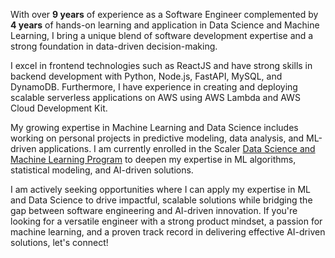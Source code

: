 With over **9 years** of experience as a Software Engineer complemented by **4 years** of hands-on learning and application in Data Science and Machine Learning,
I bring a unique blend of software development expertise and a strong foundation in data-driven decision-making.

I excel in frontend technologies such as ReactJS and have strong skills in backend development with Python, Node.js, FastAPI, MySQL, and DynamoDB.
Furthermore, I have experience in creating and deploying scalable serverless applications on AWS using AWS Lambda and AWS Cloud Development Kit.

My growing expertise in Machine Learning and Data Science includes working on personal projects in predictive modeling, data analysis, and ML-driven applications.
I am currently enrolled in the Scaler <a href="https://www.scaler.com/data-science-course/" target="_blank">Data Science and Machine Learning Program<span className="icon-open-new-tab"></span></a> to deepen my expertise in ML algorithms, statistical modeling, and AI-driven solutions.

I am actively seeking opportunities where I can apply my expertise in ML and Data Science to drive impactful, scalable solutions
while bridging the gap between software engineering and AI-driven innovation. If you're looking for a versatile engineer with a strong
product mindset, a passion for machine learning, and a proven track record in delivering effective AI-driven solutions, let's connect!
